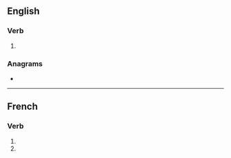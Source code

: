 {{also|neutralisés}}
==English==

===Verb===
{{head|en|verb form}}

# {{en-third-person singular of|neutralise}}

===Anagrams===
* {{anagrams|en|laurestines|reinsulates}}

----

==French==

===Verb===
{{head|fr|verb form}}

# {{inflection of|neutraliser||2|s|pres|indc|lang=fr}}
# {{inflection of|neutraliser||2|s|pres|subj|lang=fr}}